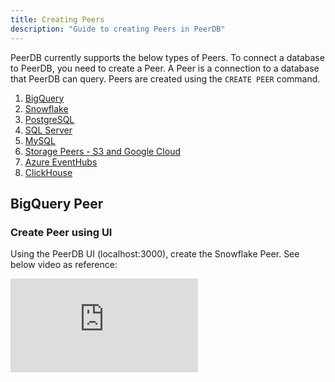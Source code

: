 ```yaml
---
title: Creating Peers
description: "Guide to creating Peers in PeerDB"
---
```


PeerDB currently supports the below types of Peers. To connect a database to PeerDB, you need to create a Peer. A Peer is a connection to a database that PeerDB can query. Peers are created using the `CREATE PEER` command.

1. [BigQuery](#bigquery-peer)
2. [Snowflake](#snowflake-peer)
3. [PostgreSQL](#postgresql-peer)
4. [SQL Server](#sqlserver-peer)
5. [MySQL](#mysql-peer)
6. [Storage Peers - S3 and Google Cloud](#storage-peers-s3-and-gcs)
7. [Azure EventHubs](#eventhub-peer)
8. [ClickHouse](#clickhouse-peer)

## BigQuery Peer

### Create Peer using UI
Using the PeerDB UI (localhost:3000), create the Snowflake Peer. See below video as reference:

<div style={{ position: "relative", paddingBottom: "56.25%", height: 0 }}>
  <iframe
    src="https://www.loom.com/embed/4919db8f165a40e583dcde18b0ffe6a1?sid=ae95b635-5726-42a9-b60d-801d7777a8e2"
    frameBorder={0}
    webkitallowfullscreen=""
    mozallowfullscreen=""
    allowFullScreen=""
    style={{
      position: "absolute",
      top: 0,
      left: 0,
      width: "100%",
      height: "100%"
    }}
  />
</div>

### Create Peer using connection string

```sql
CREATE PEER bq_peer FROM BIGQUERY WITH
(
  type = 'service_account',
  project_id = '<project_id>',
  private_key_id = '<private_key_id>',
  private_key = '<private_key>',
  client_email = '<client_email>',
  client_id = '<client_id>',
  auth_uri = '<auth_uri>',
  token_uri = '<token_uri>',
  auth_provider_x509_cert_url = '<auth_provider_x509_cert_url>',
  client_x509_cert_url = '<client_x509_cert_url>',
  dataset_id = '<dataset_id>'
);

-- Query away tables in BigQuery
SELECT * FROM bq_peer.test_table;
```

### Authentication

PeerDB authenticates the creation of a BigQuery peer based on the service account. All the fields within the `CREATE PEER` command can be acquired from a service account JSON.
If you have a service account key, you can use that or [create a new one](https://cloud.google.com/iam/docs/keys-create-delete) dedicated for PeerDB.

<Info>
  Make sure you have the right permissions for the service account, PeerDB
  requires at least read permissions for querying. For MIRROR it requires both
  read and write.
</Info>

### Considerations

1. **Dataset Specific:** PeerDB only supports querying tables within a dataset. Cross dataset joins are not supported yet.
2. **Supported Datatypes:** All string, numeric and timestamp based datatypes are supported for querying. Record and Struct data-types are projected as JSONB. JSON datatype in BQ is not supported yet.
3. **SQL Coverage:** Most SQL constructs in reads incl. Simple Selects, JOINs, aggregations, window functions, CTEs etc are supported. You can run both Postgres compatible and BQ compatible queries through PeerDBs interface.
4. **Error Handling:** If a query fails on the BigQuery side because of lack of auth or query coverage or timeout, PeerDB handles that error and propagates the entire message as a JSON text to the end-user. We also capture this ERROR message within PeerDB logs.

## Snowflake Peer

### Create Peer using UI
Using the PeerDB UI (localhost:3000), create the Snowflake Peer. See below video as reference:

<div style={{ position: "relative", paddingBottom: "56.25%", height: 0 }}>
  <iframe
    src="https://www.loom.com/embed/7a8eb794911e49e9bc994c03d0cfeda0?sid=041aa7ea-5ed3-43f5-b4e3-51c39aa2f133"
    frameBorder={0}
    webkitallowfullscreen=""
    mozallowfullscreen=""
    allowFullScreen=""
    style={{
      position: "absolute",
      top: 0,
      left: 0,
      width: "100%",
      height: "100%"
    }}
  />
</div>

### Create Peer using connection string

```sql
CREATE PEER sf_peer FROM SNOWFLAKE WITH
(
  account_id = '<snowflake_account_identifier>',
  username = '<user_name>',
  private_key ='<private_key>',
  password = '<password>' -- only provide when the private key is encrypted
  database = '<database_name>',
  schema = '<schema>',
  warehouse = '<ware_house>',
  role = '<role>',
  query_timeout = '<query_timeout_in_seconds>'
);

-- Query away tables in Snowflake
SELECT * FROM sf_peer.<schema>.<tablename>;
```
### Granting permissions
PeerDB needs to be able to create, read and write to objects in the database you provide. The following commands ensure a smooth mirror:
```sql
GRANT ALL PRIVILEGES ON DATABASE <dbname> TO ROLE <role_used_while_creating_peer>;
GRANT USAGE ON SCHEMA <schema> TO <role_used_while_creating_peer>;
GRANT ALL ON SCHEMA <schema> TO <role_used_while_creating_peer>;
```
More information can be found [here](https://docs.snowflake.com/en/user-guide/security-access-control-configure#label-security-custom-role).
### Authentication

PeerDB authenticates the creation of a Snowflake peer based key pair authentication. Encrypted private keys are also supported.
Refer to this [doc](https://docs.snowflake.com/en/user-guide/key-pair-auth#configuring-key-pair-authentication) to create key pair, assign them to the right role and help populate the above fields.

### Considerations

1. **Database Specific:** PeerDB only supports querying tables within a database. Cross database joins are not supported yet.
2. **Supported Datatypes:** All string, numeric and timestamp based datatypes are supported for querying.
3. **SQL Coverage:** Most SQL constructs in reads incl. Simple Selects, JOINs, aggregations, window functions, CTEs etc are supported. You can run both Postgres compatible and SF compatible queries through PeerDBs interface.
4. **Error Handling:** If a query fails on the Snowflake side because of lack of auth or query coverage or timeout, PeerDB handles that error and propagates the entire message as a JSON text to the end-user. We also capture this ERROR message within PeerDB logs.

## PostgreSQL Peer
### Create Peer using UI
Using the PeerDB UI (localhost:3000), create the Postgres Peer. See below video as reference:

<div style={{ position: "relative", paddingBottom: "56.25%", height: 0 }}>
  <iframe
    src="https://www.loom.com/embed/a28dcf4f54a24102a7522bf3834a204e?sid=fde66e4a-778e-4f15-a284-0dd0f1116541"
    frameBorder={0}
    webkitallowfullscreen=""
    mozallowfullscreen=""
    allowFullScreen=""
    style={{
      position: "absolute",
      top: 0,
      left: 0,
      width: "100%",
      height: "100%"
    }}
  />
</div>

### Create Peer using connection string
```sql
CREATE PEER postgres_peer FROM POSTGRES WITH
(
    host = '<hostname>',
    port = '<port>',
    user = '<user>',
    password = '<password>',
    database = '<dbname>'
);

-- Query away tables in Postgres
SELECT * FROM postgres_peer.<schema>.<tablename>;
```

If you are connecting to a Docker Postgres instance on the same docker network as PeerDB, then the hostname will be the service name of the Postgres server and the port will be `5432`.

### Considerations

1. **Supported Datatypes:** All string, numeric and timestamp based datatypes are supported for querying. We are actively addding support for other types.
2. **Unsupported COPY command:** COPY command is not supported yet.

### SSH Tunneling Configuration (Optional)
You can connect to a PostgreSQL database through a bastion host using SSH tunneling.
Here's a [guide on setting up an SSH tunnel for PeerDB.](/connect/postgres/rds_postgres#peerdb-ssh-tunneling-guide-optional)


Then, create a PostgreSQL peer using an SSH tunnel:


```sql
CREATE PEER ssh_postgres_peer FROM POSTGRES WITH
(
    host = '<hostname>',
    port = 5432,
    user = '<user>',
    password = '<password>',
    database = '<dbname>',
    ssh_config = '{
        "host": "<ssh_host>",
        "port": 22,
        "user": "<ssh_user>",
        "password": "<ssh_password>",
        "private_key": "<base64_encoded_ssh_private_key>"
        "host_key": "host_key"
    }'
);
```

Note that the input for the private key here expects a base64 encoded private key.

## Storage Peers - S3 and GCS

### Create Peer using UI
Using the PeerDB UI (localhost:3000), create the Snowflake Peer. See below video as reference:

<div style={{ position: "relative", paddingBottom: "56.25%", height: 0 }}>
  <iframe
    src="https://www.loom.com/embed/321a0d0becc249c9ab3478e1ea0bad33?sid=737eebc9-e019-4772-9b6b-4cf47d428a95"
    frameBorder={0}
    webkitallowfullscreen=""
    mozallowfullscreen=""
    allowFullScreen=""
    style={{
      position: "absolute",
      top: 0,
      left: 0,
      width: "100%",
      height: "100%"
    }}
  />
</div>

### Create Peer using connection string

For CDC, you would require a PostgreSQL instance to use as an external metadata store.
The CREATE PEER command for S3/GCS depends on how you set the following parameters.
```sql
CREATE PEER storage_peer FROM S3 WITH
(
    url = 's3://<gcs/s3_bucket_name>/<prefix>', -- bucket should exist
    access_key_id = '<hmac_key>', -- or AWS equivalent
    secret_access_key = '<hmac_secret>', -- or AWS equivalent
    region = 'auto', -- for S3, use the region of your bucket
    endpoint = 'https://storage.googleapis.com', -- or empty for S3
    metadata_db = 'host=<host> port=<port> user=<user> password=<password> database=<database>'
);
```
 Note that if you leave any of these parameters empty, PeerDB will use the corresponding Docker compose environment variable instead:
```yaml
x-flow-worker-env: &flow-worker-env
  ...
  # For GCS, these will be your HMAC keys instead
  # For more information:
  # https://cloud.google.com/storage/docs/authentication/managing-hmackeys
  AWS_ACCESS_KEY_ID: ${AWS_ACCESS_KEY_ID:-}
  AWS_SECRET_ACCESS_KEY: ${AWS_SECRET_ACCESS_KEY:-}
  # For GCS, set this to "auto" without the quotes
  AWS_REGION: ${AWS_REGION:-}
  # For GCS, set this as: https://storage.googleapis.com
  AWS_ENDPOINT: ${AWS_ENDPOINT:-}
  ...
```

### Considerations

1. The bucket specified in the URL must already exist.
2. Only `.avro` file format is currently supported.
3. Currently only data-movement is supported for this type of peer. Querying this peer from PeerDB's interface is not supported.

## Clickhouse Peer
You can create a Clickhouse peer using the following SQL syntax:

```sql
CREATE PEER <clickhouse_peer_name> FROM CLICKHOUSE
WITH
(
    host='<host>',
    port=<port>,
    user='<user>',
    password='<password>',
    database='<database>',
    -- disable_tls = true
);
```

- For local docker installations of Clickhouse and if you're using PeerDB OSS, the host will be `host.docker.internal`, with the port being the external port.
- The `disable_tls` parameter is optional and can be set to `true` if you are using a Clickhouse instance without TLS.
- PeerDB maintains an ephemeral internal stage for Clickhouse using a [min.io](https://min.io/) bucket.

You can configure your own bucket (S3/min.io/GCS) by passing the following optional parameters:
```sql
CREATE PEER <my_staged_clickhouse_peer> FROM CLICKHOUSE
WITH
(
    host='<host>',
    port=<port>,
    user='<user>',
    password='<password>',
    database='<database>',

    -- (Optional) S3 stage of yours:
    s3_path = 's3://<bucket-name>',
    access_key_id = '<access_key_id>',
    secret_access_key = '<secret_access_key>',
    region = '<region>',
    endpoint = '<endpoint>' -- for GCS: https://storage.googleapis.com
);

```

## SQLServer Peer

```sql
CREATE PEER sqlserver_peer FROM SQLSERVER WITH (
  server='<your-hostname>',
  port='<your-port>',
  user='<user>',
  password='<password>',
  database='<database>'
);
```

If you are connecting to a Docker SQL Server/Azure SQL Edge instance on the same docker network as PeerDB, then the hostname will be the service name of the SQL server and the port will be `5432`.

### Considerations

1. Currently only data-movement is supported for this type of peer. Querying this peer from PeerDB's interface is not supported.

## MySQL Peer

```sql
CREATE PEER mysql_peer FROM MYSQL WITH (
  host='<your-hostname>',
  port=3006,
  user='<user>'
  password='<password>',
  database='<database>',
  setup='set session transaction level read only',
  disable_tls=false
);
```

### Considerations

1. Currently only querying is supported for this type of peer. Mirrors are not supported.
2. `setup` is optional, but can be used to run queries when connection setup. Useful for setting transactions as read only by default, or setting catalog/database with `use catalog.database` for [StarRocks](https://www.starrocks.io)

## EventHub Peer

To create an Eventhub peer, use the following SQL syntax:

```sql
CREATE PEER eventhubs_peer_x FROM EVENTHUBS WITH (
eventhubs = '[{"subscription_id":"my-sub-id",
"resource_group":"myresource",
"namespace":"mynamespace-1",
"location":"eastus",
"partition_count":5,
"message_retention_in_days":2
},
{"subscription_id":"my-sub-id",
"resource_group":"myresource",
"namespace":"mynamespace-2",
"location":"eastus",
"partition_count":3,
"message_retention_in_days":1
}
]',
unnest_columns = [] -- can omit this field too
);
```

**Parameters:**
- `eventhubs`: A JSON array of details of namespaces. Each item should have the following fields:
  - `subscription_id`: The ID of the Azure subscription.
  - `resource_group`: The name of the Azure resource group.
  - `namespace`: The namespace for the Eventhub.
  - `location`: The location of the Eventhub namespace's resource group, e.g., eastus.
  - `partition_count`: The number of partitions for the Eventhub.
  - `message_retention_in_days`: The number of days the messages will be retained.
- `unnest_columns`: Specifies the columns you'd like to unnest


In order to use this peer in a self-hosted PeerDB instance, your **Azure credentials must be filled** in our PeerDB docker-compose file in the environments section of the `flow-worker` service:

```yaml
environment:
  AZURE_CLIENT_ID: <client-id>
  AZURE_CLIENT_SECRET: <secret>
  AZURE_TENANT_ID: <tenant-id>
```

### Considerations

1. Currently only CDC data-movement is supported for this type of peer. Querying this peer from PeerDB's interface is not supported.
